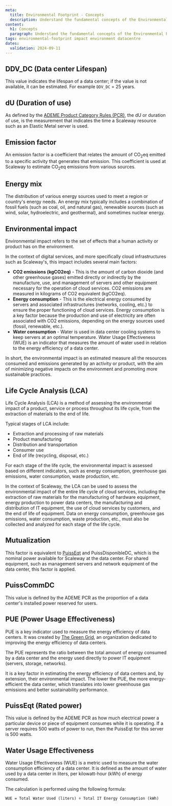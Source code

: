 ```yaml
---
meta:
  title: Environmental Footprint - Concepts
  description: Understand the fundamental concepts of the Environmental Footprint calculator at Scaleway.
content:
  h1: Concepts
  paragraph: Understand the fundamental concepts of the Environmental Footprint calculator at Scaleway.
tags: environmental-footprint impact environment datacentre
dates:
  validation: 2024-09-11
---
```


## DDV_DC (Data center Lifespan)

This value indicates the lifespan of a data center; if the value is not available, it can be estimated. For example `DDV_DC` = 25 years.

## dU (Duration of use)

As defined by the [ADEME Product Category Rules (PCR)](https://librairie.ademe.fr/produire-autrement/6105-methodological-standard-for-the-environmental-assessment-of-datacenter-it-hosting-services-and-cloud-services.html), the dU or duration of use, is the measurement that indicates the time a Scaleway resource such as an Elastic Metal server is used.

## Emission factor

An emission factor is a coefficient that relates the amount of CO<sub>2</sub>eq emitted to a specific activity that generates that emission.
This coefficient is used at Scaleway to estimate CO<sub>2</sub>eq emissions from various sources.

## Energy mix

The distribution of various energy sources used to meet a region or country's energy needs. An energy mix typically includes a combination of fossil fuels (such as coal, oil, and natural gas), renewable sources (such as wind, solar, hydroelectric, and geothermal), and sometimes nuclear energy.

## Environmental impact

Environmental impact refers to the set of effects that a human activity or product has on the environment.

In the context of digital services, and more specifically cloud infrastructures such as Scaleway's, this impact includes several main factors:

  - **CO2 emissions (kgCO2eq)** - This is the amount of carbon dioxide (and other greenhouse gases) emitted directly or indirectly by the manufacture, use, and management of servers and other equipment necessary for the operation of cloud services. CO2 emissions are measured in kilograms of CO2 equivalent (kgCO2eq).
  - **Energy consumption** - This is the electrical energy consumed by servers and associated infrastructures (networks, cooling, etc.) to ensure the proper functioning of cloud services. Energy consumption is a key factor because the production and use of electricity are often associated with CO2 emissions, depending on the energy sources used (fossil, renewable, etc.).
  - **Water consumption** - Water is used in data center cooling systems to keep servers at an optimal temperature. Water Usage Effectiveness (WUE) is an indicator that measures the amount of water used in relation to the energy efficiency of a data center.

In short, the environmental impact is an estimated measure all the resources consumed and emissions generated by an activity or product, with the aim of minimizing negative impacts on the environment and promoting more sustainable practices.

## Life Cycle Analysis (LCA)
Life Cycle Analysis (LCA) is a method of assessing the environmental impact of a product, service or process throughout its life cycle, from the extraction of materials to the end of life.

Typical stages of LCA include:
  - Extraction and processing of raw materials
  - Product manufacturing
  - Distribution and transportation
  - Consumer use
  - End of life (recycling, disposal, etc.)

For each stage of the life cycle, the environmental impact is assessed based on different indicators, such as energy consumption, greenhouse gas emissions, water consumption, waste production, etc.

In the context of Scaleway, the LCA can be used to assess the environmental impact of the entire life cycle of cloud services, including the extraction of raw materials for the manufacturing of hardware equipment, energy production to power data centers, the manufacturing and distribution of IT equipment, the use of cloud services by customers, and the end of life of equipment. Data on energy consumption, greenhouse gas emissions, water consumption, waste production, etc., must also be collected and analyzed for each stage of the life cycle.

## Mutualization

This  factor  is  equivalent to  [PuissEqt](/environmental-footprint/environmental-footprint/concepts/#puisseqt-rated-power) and PuissDisponibleDC, which is the nominal power available for Scaleway at the data center. For  shared  equipment, such as management  servers  and  network  equipment  of  the  data center,  this  factor  is  applied.

## PuissCommDC

This value is defined by the ADEME PCR as the proportion of a data center's installed power reserved for users.

## PUE (Power Usage Effectiveness)

PUE is a key indicator used to measure the energy efficiency of data centers. It was created by [The Green Grid](https://www.thegreengrid.org/), an organization dedicated to improving the energy efficiency of data centers.

The PUE represents the ratio between the total amount of energy consumed by a data center and the energy used directly to power IT equipment (servers, storage, networks).

It is a key factor in estimating the energy efficiency of data centers and, by extension, their environmental impact. The lower the PUE, the more energy-efficient the data center, which translates into lower greenhouse gas emissions and better sustainability performance.

## PuissEqt (Rated power)

This value is defined by the ADEME PCR as how much electrical power a particular device or piece of equipment consumes while it is operating. If a server requires 500 watts of power to run, then the PuissEqt for this server is 500 watts.

## Water Usage Effectiveness

Water Usage Effectiveness (WUE) is a metric used to measure the water consumption efficiency of a data center. It is defined as the amount of water used by a data center in liters, per kilowatt-hour (kWh) of energy consumed.

The calculation is performed using the following formula:

```
WUE = Total Water Used (liters) ÷ Total IT Energy Consumption (kWh)​
```